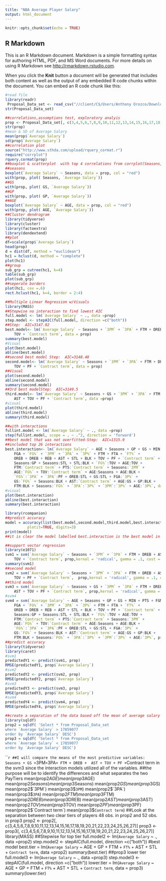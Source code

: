 ---
title: "NBA Average Player Salary"
output: html_document
---

```{r setup, include=FALSE}
knitr::opts_chunk$set(echo = TRUE)
```

## R Markdown

This is an R Markdown document. Markdown is a simple formatting syntax for authoring HTML, PDF, and MS Word documents. For more details on using R Markdown see <http://rmarkdown.rstudio.com>.

When you click the **Knit** button a document will be generated that includes both content as well as the output of any embedded R code chunks within the document. You can embed an R code chunk like this:



```{r cars}
#read file
library(readr)
 Proposal_Data_set <- read_csv("//client/C$/Users/Anthony Orozco/Downloads/Data applications/Proposal Data set.csv")
str(Proposal_Data_set)
```

```{r}
##correlations,assumptions test, exploratory analyis
prop <- Proposal_Data_set[, c(3,4,5,6,7,8,9,10,11,12,13,14,15,16,17,18,19,20,21,22,23,24,25,26,27)]
str(prop)
#mean & SD of Average Salary
mean(prop$`Average Salary`)
sd(prop$`Average Salary`)
##correlation plot
source("http://www.sthda.com/upload/rquery_cormat.r")
require("corrplot")
rquery.cormat(prop)
##boxplot & scatterplot  with top 4 correlations from corrplot(Seasons,GS,GP & Age)
##seasons
boxplot(`Average Salary` ~ Seasons, data = prop, col = "red")
with(prop, plot( Seasons, `Average Salary`))
##GS
with(prop, plot( GS, `Average Salary`))
##GP
with(prop, plot( GP, `Average Salary`))
##AGE
boxplot(`Average Salary` ~ AGE, data = prop, col = "red")
with(prop, plot( AGE, `Average Salary`))
##Cluster dendrogram
library(tidyverse)
library(cluster)
library(factoextra)
library(dendextend)
##plot
df=scale(prop$`Average Salary`)
head(prop)
d = dist(df, method = "euclidean")
hc1 = hclust(d, method = "complete")
plot(hc1)
##group
sub_grp = cutree(hc1, k=4)
table(sub_grp)
plot(sub_grp)
##seperate borders
plot(hc1, cex =.6)
rect.hclust(hc1, k=4, border = 2:4)

```
```{r}
##Multiple Linear Regression w/Visuals
library(MASS)
##Stepwise no interaction to find lowest AIC
full.model <- lm(`Average Salary` ~ ., data =prop)
step.model <- stepAIC(full.model, direction =c("both"))
##Step:  AIC=3147.92
best.model<- lm(`Average Salary` ~ Seasons + `3PM` + `3PA` + FTM + DREB + AST + 
    TOV + `Contract term`, data = prop)
summary(best.model)
#Visual
plot(best.model)
abline(best.model)
##second best model Step:  AIC=3148.48
second.model<- lm(`Average Salary` ~ Seasons + `3PM` + `3PA` + FTM + DREB + AST + 
    TOV + PF + `Contract term`, data = prop)
##Visual
plot(second.model)
abline(second.model)
summary(second.model)
##3rd best modelStep:  AIC=3149.5
third.model<- lm(`Average Salary` ~ Seasons + GS + `3PM` + `3PA` + FTM + DREB + 
    AST + TOV + PF + `Contract term`, data =prop)
#visual
plot(third.model)
abline(third.model)
summary(third.model)
```

```{r}
##with interactions
fullint.model <- lm(`Average Salary` ~ ., data =prop)
step(fullint.model, scope = . ~ .^2, direction = 'forward')
##best model that was not overfitted-Step:  AIC=1315.9
##included top 26 interactions
best.interaction<- lm(`Average Salary` ~ AGE + Seasons + GP + GS + MIN + PTS + FGM + 
    FGA + `FG%` + `3PM` + `3PA` + `3P%` + FTM + FTA + `FT%` + 
    OREB + DREB + REB + AST + STL + BLK + TOV + PF + `Contract term` + 
    Seasons:GP + Seasons:STL + STL:BLK + `FG%`:TOV + AGE:TOV + 
    FTM:`Contract term` + PTS:`Contract term` + Seasons:`3PM` + 
    AGE:`FG%` + TOV:`Contract term` + AGE:Seasons + AGE:BLK + 
    `FG%`:`3PA` + `3PA`:PF + OREB:STL + GS:STL + FGA:`3P%` + 
    GS:`FG%` + Seasons:BLK + AST:`Contract term` + AGE:GS + GP:BLK + 
    FTM:BLK + Seasons:`FG%` + `3PA`:`3P%` + `3PM`:`3P%` + AGE:`3P%`, data =prop)
#visual
plot(best.interaction)
abline(best.interaction)
summary(best.interaction)
```

```{r}
library(rcompanion)
##predict accuracy
model = accuracy(list(best.model,second.model,third.model,best.interaction),
          plotit=TRUE, digits=3)
print(model)
##it is clear the model labelled best.interaction is the best model in terms of significance/R-squared and prediction accuracy of the 4 models
```

```{r}
##support vector regression
library(e1071)
svm1 = svm(`Average Salary` ~ Seasons + `3PM` + `3PA` + FTM + DREB + AST + 
    TOV + `Contract term`, prop,kernal = 'radical', gamma = .1, cost = 10 )
summary(svm1)
##second model
svm2 = svm(`Average Salary` ~ Seasons + `3PM` + `3PA` + FTM + DREB + AST + 
    TOV + PF + `Contract term`,  prop,kernal = 'radical', gamma = .1, cost = 10)
##third model
svm3 = svm(`Average Salary` ~ Seasons + GS + `3PM` + `3PA` + FTM + DREB + 
    AST + TOV + PF + `Contract term`, prop,kernal = 'radical', gamma = .1, cost = 10)
#svm4
svm4 = svm(`Average Salary` ~ AGE + Seasons + GP + GS + MIN + PTS + FGM + 
    FGA + `FG%` + `3PM` + `3PA` + `3P%` + FTM + FTA + `FT%` + 
    OREB + DREB + REB + AST + STL + BLK + TOV + PF + `Contract term` + 
    Seasons:GP + Seasons:STL + STL:BLK + `FG%`:TOV + AGE:TOV + 
    FTM:`Contract term` + PTS:`Contract term` + Seasons:`3PM` + 
    AGE:`FG%` + TOV:`Contract term` + AGE:Seasons + AGE:BLK + 
    `FG%`:`3PA` + `3PA`:PF + OREB:STL + GS:STL + FGA:`3P%` + 
    GS:`FG%` + Seasons:BLK + AST:`Contract term` + AGE:GS + GP:BLK + 
    FTM:BLK + Seasons:`FG%` + `3PA`:`3P%` + `3PM`:`3P%` + AGE:`3P%`, prop ,kernal = 'radical', gamma = .1, cost = 10)
##predict accuracy
library(tidyverse)
library(caret)
#svm1
predictedY1 <- predict(svm1, prop)
RMSE(predictedY1, prop$`Average Salary`)
#svm2
predictedY2 <- predict(svm2, prop)
RMSE(predictedY2, prop$`Average Salary`)
#svm3
predictedY3 <- predict(svm3, prop)
RMSE(predictedY3, prop$`Average Salary`)
#svm4
predictedY4 <- predict(svm4, prop)
RMSE(predictedY4, prop$`Average Salary`)
``` 


```{r}
##create a separation of the data based off the mean of average salary
library(sqldf)
prop2 = sqldf( 'Select * from Proposal_Data_set
where `Average Salary` > 17859077 
order by `Average Salary` DESC')
prop3 = sqldf( 'Select * from Proposal_Data_set
where `Average Salary` < 17859077 
order by `Average Salary` DESC')
```

```{r}
##I will compare the means of the most predictive variables: Seasons + GS + `3PM` + `3PA` + FTM + DREB +  AST + TOV + PF + `Contract term in the svm3 since the interaction models utilized all of the variables.
##the purpose will be to identify the differences and what separates the two PayTiers
mean(prop2$AGE)
mean(prop3$AGE)
mean(prop2$Seasons)
mean(prop3$Seasons)
mean(prop2$GS)
mean(prop3$GS)
mean(prop2$`3PM`)
mean(prop3$`3PM`)
mean(prop2$`3PA`)
mean(prop3$`3PA`)
mean(prop2$FTM)
mean(prop3$FTM)
mean(prop2$DREB)
mean(prop3$DREB)
mean(prop2$AST)
mean(prop3$AST)
mean(prop2$TOV)
mean(prop3$TOV)
mean(prop2$PF)
mean(prop3$PF)
mean(prop2$`Contract term`)
mean(prop3$`Contract term`) 
##Look at the separation between two clear tiers of players 48 obs. in prop2 and 52 obs. in prop3
prop2 <- prop2[, c(3,4,5,6,7,8,9,10,11,12,13,14,15,16,17,18,19,20,21,22,23,24,25,26,27)]
prop3 <- prop3[, c(3,4,5,6,7,8,9,10,11,12,13,14,15,16,17,18,19,20,21,22,23,24,25,26,27)]
library(MASS)
##Stepwise for top tier
full.model2 <- lm(`Average Salary` ~ ., data =prop2)
step.model2 <- stepAIC(full.model, direction =c("both"))
#best model
best.tier = lm(`Average Salary` ~ AGE + GP + FTM + `FT%` + AST + STL + `Contract term`, data =prop2)
summary(best.tier)
##prop3 lower tier
full.model3 <- lm(`Average Salary` ~ ., data =prop3)
step.model3 <- stepAIC(full.model, direction =c("both"))
lower.tier = lm(`Average Salary` ~ AGE + GP + FTM + `FT%` + AST + STL + `Contract term`, data = prop3)
summary(lower.tier)